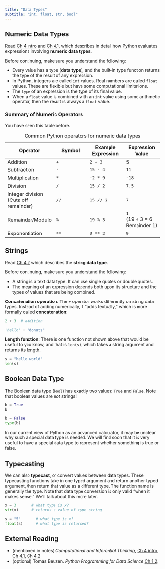 ```yaml
---
title: "Data Types"
subtitle: "int, float, str, bool"
---
```


## Numeric Data Types
::: {.callout-note title="Read _Inferential Thinking_"}
 Read [Ch 4 intro](https://inferentialthinking.com/chapters/04/Data_Types.html) and [Ch 4.1](https://inferentialthinking.com/chapters/04/1/Numbers.html), which describes in detail how Python evaluates expressions involving **numeric data types**.

 Before continuing, make sure you understand the following:

 * Every value has a type (**data type**), and the built-in type function returns the type of the result of any expression.
 * In Python, integers are called `int` values. Real numbers are called `float` values. These are flexible but have some computational limitations.
 * The `type` of an expression is the type of its final value.
 * When a `float` value is combined with an `int` value using some arithmetic operator, then the result is always a `float` value. 
:::


### Summary of Numeric Operators

You have seen this table before.

|  Operator | Symbol | Example Expression | Expression Value |
| --- | --- | --- | --- |
| Addition | `+` | `2 + 3` | 5 |
| Subtraction | `-` | `15 - 4` | `11` |
| Multiplication | `*` | `-2 * 9` | `-18` |
| Division | `/` | `15 / 2` | `7.5` |
| Integer division<br/>(Cuts off remainder) | `//` | `15 // 2` | `7` |
| Remainder/Modulo | `%` | `19 % 3` | `1` <br/> (19 ÷ 3 = 6 Remainder 1) |
| Exponentiation | `**` | `3 ** 2` | `9` |

: Common Python operators for numeric data types

## Strings
::: {.callout-note title="Read _Inferential Thinking_"}
 Read [Ch 4.2](https://inferentialthinking.com/chapters/04/2/Strings.html) which describes the **string data type**.

 Before continuing, make sure you understand the following:

 * A string is a text data type. It can use single quotes or double quotes.
 * The meaning of an expression depends both upon its structure and the types of values that are being combined.
:::

 **Concatenation operation**: The `+` operator works differently on string data types. Instead of adding numerically, it "adds textually," which is more formally called **concatenation**:

```python
2 + 3  # addition
```

```python
'hello' + "donuts"
```

**Length function**: There is one function not shown above that would be useful to you know, and that is `len(s)`, which takes a string argument and returns its length.

```python
s = "hello world"
len(s)
```

## Boolean Data Type

The Boolean data type (`bool`) has exactly two values: `True` and `False`. Note that boolean values are _not_ strings!

```python
b = True
b
```

```python
b = False
type(b)
```

In our current view of Python as an advanced calculator, it may be unclear why such a special data type is needed. We will find soon that it is very useful to have a special data type to represent whether something is true or false. 


## Typecasting

We can also **typecast**, or convert values between data types. These typecasting functions take in one typed argument and return another typed argument, then return that value as a different type. The function name is generally the type. Note that data type conversion is only valid "when it makes sense." We'll talk about this more later.

```python
x = 3       # what type is x?
str(x)      # returns a value of type string
```

```python
s = "5"       # what type is x?
float(s)      # what type is returned?
```


## External Reading

* (mentioned in notes) _Computational and Inferential Thinking_, [Ch 4 intro](https://inferentialthinking.com/chapters/04/Data_Types.html), [Ch 4.1](https://inferentialthinking.com/chapters/04/1/Numbers.html), [Ch 4.2](https://inferentialthinking.com/chapters/04/2/Strings.html)
* (optional) Tomas Beuzen. _Python Programming for Data Science_ [Ch 1.2](https://www.tomasbeuzen.com/python-programming-for-data-science/chapters/chapter1-basics.html#basic-python-data-types).